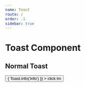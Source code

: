 ```yaml
---
name: Toast
route: /
order: -1
sidebar: true
---
```



# Toast Component

## Normal Toast


<Playground>
  <button
    type="primary"
    onClick={() => {
      Toast.info('info')
    }}
  >
    click lm
  </button>
</Playground>





